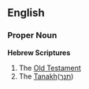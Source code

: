 ==English==

===Proper Noun===
'''Hebrew Scriptures'''

# The [[Old Testament]]
# The [[Tanakh]]([[תנך]])